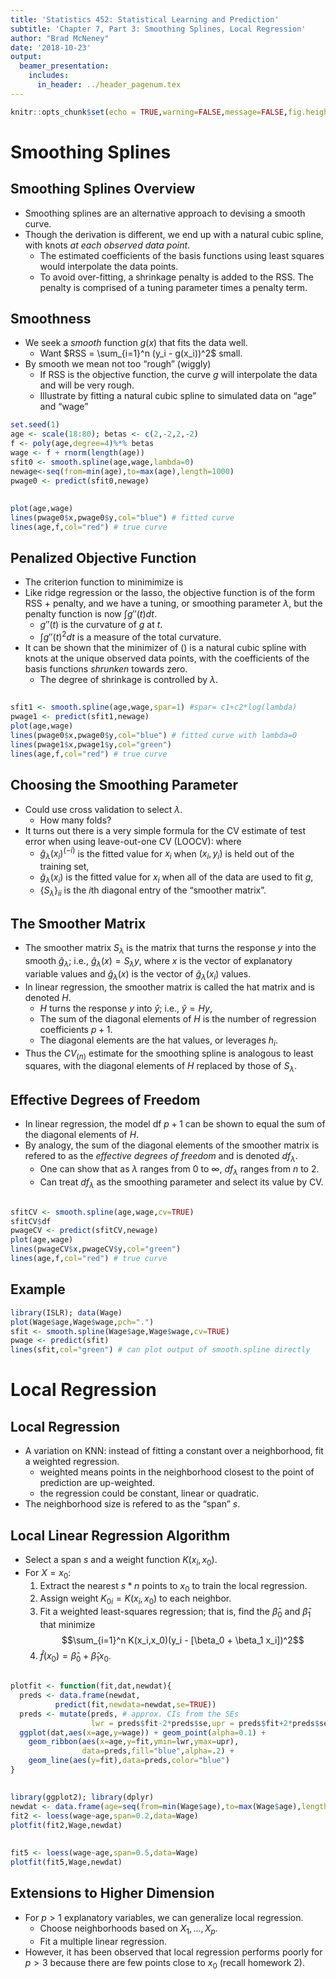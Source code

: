 ```yaml
---
title: 'Statistics 452: Statistical Learning and Prediction'
subtitle: 'Chapter 7, Part 3: Smoothing Splines, Local Regression'
author: "Brad McNeney"
date: '2018-10-23'
output: 
  beamer_presentation:
    includes:
      in_header: ../header_pagenum.tex
---
```


```r
knitr::opts_chunk$set(echo = TRUE,warning=FALSE,message=FALSE,fig.height=3,fig.width=5)
```

# Smoothing Splines

## Smoothing Splines Overview

* Smoothing splines are an alternative approach to devising a 
smooth curve.
* Though the derivation is different, we end up with a 
natural cubic spline, with knots *at each observed
data point*. 
    + The estimated coefficients of the basis functions using 
    least squares would interpolate the data points.
    + To avoid over-fitting, a shrinkage penalty is added to the 
    RSS. The penalty is comprised of a tuning parameter 
    times a penalty term.
    
## Smoothness

* We seek a *smooth* function $g(x)$ that fits the data well. 
    + Want $RSS = \sum_{i=1}^n (y_i - g(x_i))^2$ small.
* By smooth we mean not too "rough" (wiggly)
    + If RSS is the objective function, the curve $g$ will interpolate 
    the data and will be very rough.
    + Illustrate by fitting a natural cubic spline to simulated
    data on "age" and "wage"
    
\scriptsize

```r
set.seed(1)
age <- scale(18:80); betas <- c(2,-2,2,-2)
f <- poly(age,degree=4)%*% betas 
wage <- f + rnorm(length(age))
sfit0 <- smooth.spline(age,wage,lambda=0)
newage<-seq(from=min(age),to=max(age),length=1000)
pwage0 <- predict(sfit0,newage)
```

##

\scriptsize

```r
plot(age,wage)
lines(pwage0$x,pwage0$y,col="blue") # fitted curve
lines(age,f,col="red") # true curve
```

## Penalized Objective Function

* The criterion function to minimimize is 
\begin{equation}
\sum_{i=1}(y_i - g(x_i))^2 + \lambda \int g''(t)^2 dt.
\label{eqn:crit}
\end{equation}
* Like ridge regression or the lasso, the objective function 
is of the form RSS + penalty, and we have a tuning,
or smoothing parameter
$\lambda$, but the penalty function is now
$\int g''(t) dt$.
    + $g''(t)$ is the curvature of $g$ at $t$.
    + $\int g''(t)^2 dt$ is a measure of the 
    total curvature.
* It can be shown that the minimizer of (\ref{eqn:crit})
is a natural cubic spline with knots at the unique observed
data points, with 
the coefficients of the basis functions _shrunken_ towards
zero.
    + The degree of shrinkage is controlled by $\lambda$.
    
##

\scriptsize

```r
sfit1 <- smooth.spline(age,wage,spar=1) #spar= c1+c2*log(lambda)
pwage1 <- predict(sfit1,newage)
plot(age,wage)
lines(pwage0$x,pwage0$y,col="blue") # fitted curve with lambda=0
lines(pwage1$x,pwage1$y,col="green")
lines(age,f,col="red") # true curve
```

## Choosing the Smoothing Parameter

* Could use cross validation to select $\lambda$.
    + How many folds?
* It turns out there is a very simple formula for the CV 
estimate of test error when using leave-out-one CV (LOOCV):
\begin{equation}
CV_{(n)} = \frac{1}{n} \sum_{i=1}^n (y_i - \hat{g}_{\lambda}(x_i)^{(-i)})^2 =
\frac{1}{n} \sum_{i=1}^n \left( \frac{y_i - \hat{g}_{\lambda}(x_i)}{1-\{S_{\lambda}\}_{ii}}\right)^2
\label{eqn:CVsmooth}
\end{equation}
where 
    + $\hat{g}_{\lambda}(x_i)^{(-i)}$ is the fitted value
    for $x_i$ when $(x_i,y_i)$ is held out of the training set,
    + $\hat{g}_{\lambda}(x_i)$ is the fitted value for $x_i$ 
    when all of the data are used to fit $g$,
    + $\{S_{\lambda}\}_{ii}$ is the $i$th diagonal entry of the "smoother matrix".
    
## The Smoother Matrix

* The smoother matrix $S_{\lambda}$ is the matrix that 
turns the response $y$ into the smooth $\hat{g}_{\lambda}$; i.e.,
$\hat{g}_{\lambda}(x) = S_{\lambda} y$, where
$x$ is the vector of explanatory variable values and 
$\hat{g}_{\lambda}(x)$ is the vector of $\hat{g}_{\lambda}(x_i)$ values.
* In linear regression, the smoother matrix is called the 
hat matrix and is denoted $H$. 
    + $H$ turns the response $y$ into $\hat{y}$; i.e.,
    $\hat{y} = H y$,
    + The sum of the diagonal elements of $H$ is the 
    number of regression coefficients $p+1$.
    + The diagonal elements are the hat values, or leverages $h_i$.
* Thus the $CV_{(n)}$ estimate for the smoothing spline is analogous
to least squares, with the diagonal elements of $H$ replaced
by those of $S_{\lambda}$.

## Effective Degrees of Freedom

* In linear regression, the model df $p+1$ can be shown 
to equal the sum of the diagonal elements of $H$.
* By analogy, the sum of the diagonal elements
of the smoother matrix is refered to as the 
_effective degrees of freedom_ and is denoted $df_{\lambda}$.
    + One can show that as $\lambda$ ranges from 0 to $\infty$,
    $df_{\lambda}$ ranges from $n$ to 2.
    + Can treat $df_{\lambda}$ as the smoothing parameter and
    select its value by CV.
    
##

\scriptsize

```r
sfitCV <- smooth.spline(age,wage,cv=TRUE)
sfitCV$df
pwageCV <- predict(sfitCV,newage)
plot(age,wage)
lines(pwageCV$x,pwageCV$y,col="green")
lines(age,f,col="red") # true curve
```


## Example

\scriptsize

```r
library(ISLR); data(Wage)
plot(Wage$age,Wage$wage,pch=".")
sfit <- smooth.spline(Wage$age,Wage$wage,cv=TRUE)
pwage <- predict(sfit)
lines(sfit,col="green") # can plot output of smooth.spline directly
```

# Local Regression

## Local Regression

* A variation on KNN: instead of fitting a constant over 
a neighborhood, fit a weighted regression.
    + weighted means points in the neighborhood closest to the 
    point of prediction are up-weighted.
    + the regression could be constant, linear or quadratic.
* The neighborhood size is refered to as the "span" $s$.

## Local Linear Regression Algorithm

* Select a span $s$ and a weight function $K(x_i,x_0)$.
* For $X=x_0$:
    1. Extract the nearest $s*n$ points to $x_0$ to train the 
    local regression.
    2. Assign weight $K_{0i} = K(x_i,x_0)$ to each neighbor.
    3. Fit a weighted least-squares regression; that is, find
    the $\hat{\beta}_0$ and $\hat{\beta}_1$ that minimize
    $$\sum_{i=1}^n K(x_i,x_0)(y_i - [\beta_0 + \beta_1 x_i])^2$$
    4. $\hat{f}(x_0) = \hat{\beta}_0 + \hat{\beta}_1 x_0$.
    
##

\scriptsize

```r
plotfit <- function(fit,dat,newdat){
  preds <- data.frame(newdat,
          predict(fit,newdata=newdat,se=TRUE))
  preds <- mutate(preds, # approx. CIs from the SEs
                  lwr = preds$fit-2*preds$se,upr = preds$fit+2*preds$se)
  ggplot(dat,aes(x=age,y=wage)) + geom_point(alpha=0.1) +
    geom_ribbon(aes(x=age,y=fit,ymin=lwr,ymax=upr),
                data=preds,fill="blue",alpha=.2) + 
    geom_line(aes(y=fit),data=preds,color="blue")
}
```

##

\scriptsize

```r
library(ggplot2); library(dplyr)
newdat <- data.frame(age=seq(from=min(Wage$age),to=max(Wage$age),length=100))
fit2 <- loess(wage~age,span=0.2,data=Wage)
plotfit(fit2,Wage,newdat)
```

##

\scriptsize

```r
fit5 <- loess(wage~age,span=0.5,data=Wage)
plotfit(fit5,Wage,newdat)
```

## Extensions to Higher Dimension

* For $p>1$ explanatory variables,  we can generalize local regression.
    + Choose neighborhoods based on $X_1,\ldots,X_p$.
    + Fit a multiple linear regression.
* However, it has been observed that local regression performs
poorly for $p>3$ because there are few points close to $x_0$
(recall homework 2).